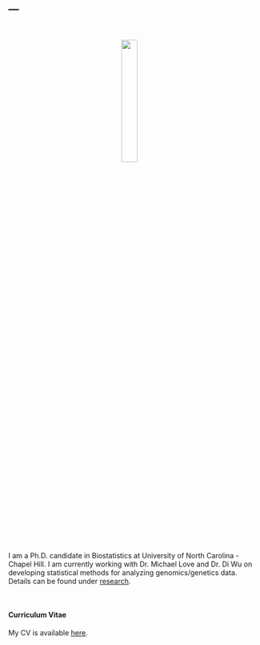 ---
---
    
<link rel="stylesheet" href="styles.css" type="text/css">

<br>

<p align="center">
<img src="images/jieunprk.jpg" style="width:25%; border:0px solid; margin-right: 20px" align="center">
</p>
<br>

I am a Ph.D. candidate in Biostatistics at University of North Carolina - Chapel Hill. I am currently working with Dr. Michael Love and Dr. Di Wu on developing statistical methods for analyzing genomics/genetics data. Details can be found under [research](./research.html). 

<br>

#### Curriculum Vitae

My CV is available [here]().


